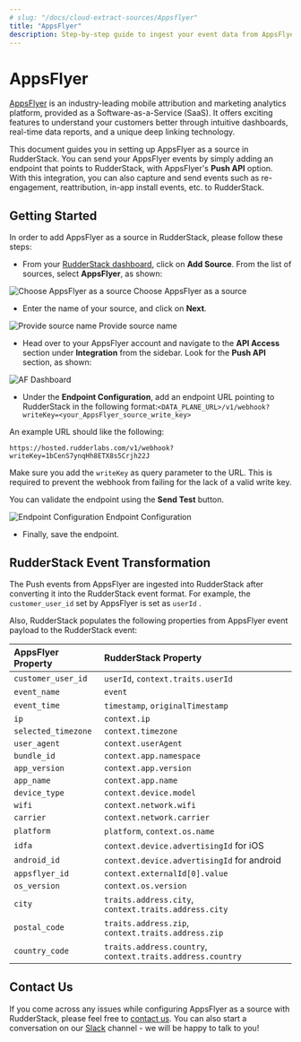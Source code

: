 ```yaml
---
# slug: "/docs/cloud-extract-sources/Appsflyer"
title: "AppsFlyer"
description: Step-by-step guide to ingest your event data from AppsFlyer into RudderStack.
---
```


# AppsFlyer

[AppsFlyer](https://www.appsflyer.com/) is an industry-leading mobile attribution and marketing analytics platform, provided as a Software-as-a-Service \(SaaS\). It offers exciting features to understand your customers better through intuitive dashboards, real-time data reports, and a unique deep linking technology.

This document guides you in setting up AppsFlyer as a source in RudderStack. You can send your AppsFlyer events by simply adding an endpoint that points to RudderStack, with AppsFlyer's **Push API** option. With this integration, you can also capture and send events such as re-engagement, reattribution, in-app install events, etc. to RudderStack.

## Getting Started

In order to add AppsFlyer as a source in RudderStack, please follow these steps:

- From your [RudderStack dashboard](https://app.rudderstack.com/), click on **Add Source**. From the list of sources, select **AppsFlyer**, as shown:

<!-- ![Choose AppsFlyer as a source](../.gitbook/assets/AF_choose_src.png)-->

<img
  src="../../images/assets/AF_choose_src.png"
  alt="Choose AppsFlyer as a source"
/>
<span class="imageTitle">Choose AppsFlyer as a source</span>

- Enter the name of your source, and click on **Next**.

<!--![Provide source name](../.gitbook/assets/AF_src_name.png)-->

<img src="../../images/assets/AF_src_name.png" alt="Provide source name" />
<span class="imageTitle">Provide source name</span>

- Head over to your AppsFlyer account and navigate to the **API Access** section under **Integration** from the sidebar. Look for the **Push API** section, as shown:

<!--![](../.gitbook/assets/AF_Dashboard.png)-->

<img src="../../images/assets/AF_Dashboard.png" alt="AF Dashboard" />

- Under the **Endpoint Configuration**, add an endpoint URL pointing to RudderStack in the following format:`<DATA_PLANE_URL>/v1/webhook?writeKey=<your_AppsFlyer_source_write_key>`

An example URL should like the following:

```http
https://hosted.rudderlabs.com/v1/webhook?writeKey=1bCenS7ynqHh8ETX8s5Crjh22J
```

<div class="warningBlock">

Make sure you add the <code class="inline-code">writeKey</code> as query parameter to the URL. This is required to prevent the webhook from failing for the lack of a valid write key.
</div>

<div class="infoBlock">

You can validate the endpoint using the <strong>Send Test</strong> button.
</div>

<!--![Endpoint Configuration](../.gitbook/assets/AF_src_sendtest.png)-->

<img
  src="../../images/assets/AF_src_sendtest.png"
  alt="Endpoint Configuration"
/>
<span class="imageTitle">Endpoint Configuration</span>

- Finally, save the endpoint.

## RudderStack Event Transformation

The Push events from AppsFlyer are ingested into RudderStack after converting it into the RudderStack event format. For example, the `customer_user_id` set by AppsFlyer is set as `userId` .

Also, RudderStack populates the following properties from AppsFlyer event payload to the RudderStack event:

| AppsFlyer Property  | RudderStack Property                                       |
| :------------------ | :--------------------------------------------------------- |
| `customer_user_id`  | `userId`, `context.traits.userId`                          |
| `event_name`        | `event`                                                    |
| `event_time`        | `timestamp`, `originalTimestamp`                           |
| `ip`                | `context.ip`                                               |
| `selected_timezone` | `context.timezone`                                         |
| `user_agent`        | `context.userAgent`                                        |
| `bundle_id`         | `context.app.namespace`                                    |
| `app_version`       | `context.app.version`                                      |
| `app_name`          | `context.app.name`                                         |
| `device_type`       | `context.device.model`                                     |
| `wifi`              | `context.network.wifi`                                     |
| `carrier`           | `context.network.carrier`                                  |
| `platform`          | `platform`, `context.os.name`                              |
| `idfa`              | `context.device.advertisingId` for iOS                     |
| `android_id`        | `context.device.advertisingId` for android                 |
| `appsflyer_id`      | `context.externalId[0].value`                              |
| `os_version`        | `context.os.version`                                       |
| `city`              | `traits.address.city`, `context.traits.address.city`       |
| `postal_code`       | `traits.address.zip`, `context.traits.address.zip`         |
| `country_code`      | `traits.address.country`, `context.traits.address.country` |

## Contact Us

If you come across any issues while configuring AppsFlyer as a source with RudderStack, please feel free to [contact us](mailto:%20docs@rudderstack.com). You can also start a conversation on our [Slack](https://rudderstack.com/join-rudderstack-slack-community) channel - we will be happy to talk to you!
